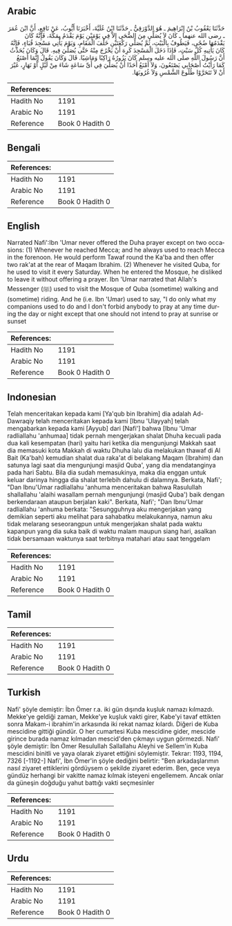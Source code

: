 ## Arabic


<div dir="rtl" lang="ar" style={{fontSize:'larger',backgroundColor:'#f8f9fa',padding:20}}>
حَدَّثَنَا يَعْقُوبُ بْنُ إِبْرَاهِيمَ ـ هُوَ الدَّوْرَقِيُّ ـ حَدَّثَنَا ابْنُ عُلَيَّةَ، أَخْبَرَنَا أَيُّوبُ، عَنْ نَافِعٍ، أَنَّ ابْنَ عُمَرَ ـ رضى الله عنهما ـ كَانَ لاَ يُصَلِّي مِنَ الضُّحَى إِلاَّ فِي يَوْمَيْنِ يَوْمَ يَقْدَمُ بِمَكَّةَ، فَإِنَّهُ كَانَ يَقْدَمُهَا ضُحًى، فَيَطُوفُ بِالْبَيْتِ، ثُمَّ يُصَلِّي رَكْعَتَيْنِ خَلْفَ الْمَقَامِ، وَيَوْمَ يَأْتِي مَسْجِدَ قُبَاءٍ، فَإِنَّهُ كَانَ يَأْتِيهِ كُلَّ سَبْتٍ، فَإِذَا دَخَلَ الْمَسْجِدَ كَرِهَ أَنْ يَخْرُجَ مِنْهُ حَتَّى يُصَلِّيَ فِيهِ‏.‏ قَالَ وَكَانَ يُحَدِّثُ أَنَّ رَسُولَ اللَّهِ صلى الله عليه وسلم كَانَ يَزُورُهُ رَاكِبًا وَمَاشِيًا‏.‏ قَالَ وَكَانَ يَقُولُ إِنَّمَا أَصْنَعُ كَمَا رَأَيْتُ أَصْحَابِي يَصْنَعُونَ، وَلاَ أَمْنَعُ أَحَدًا أَنْ يُصَلِّيَ فِي أَىِّ سَاعَةٍ شَاءَ مِنْ لَيْلٍ أَوْ نَهَارٍ، غَيْرَ أَنْ لاَ تَتَحَرَّوْا طُلُوعَ الشَّمْسِ وَلاَ غُرُوبَهَا‏.‏
</div>
<div style={{backgroundColor:'#f8f9fa',padding:20, marginBottom: 10}}><table> <thead> <tr> <th>References:</th> <th></th> </tr> </thead> <tbody><tr><td>Hadith No</td><td>1191</td></tr><tr><td>Arabic No</td><td>1191</td></tr><tr><td>Reference</td><td>Book 0 Hadith 0</td></tr></tbody></table></div>

## Bengali


<div dir="ltr" lang="bn" style={{fontSize:'larger',backgroundColor:'#f8f9fa',padding:20}}>

</div>
<div style={{backgroundColor:'#f8f9fa',padding:20, marginBottom: 10}}><table> <thead> <tr> <th>References:</th> <th></th> </tr> </thead> <tbody><tr><td>Hadith No</td><td>1191</td></tr><tr><td>Arabic No</td><td>1191</td></tr><tr><td>Reference</td><td>Book 0 Hadith 0</td></tr></tbody></table></div>

## English


<div dir="ltr" lang="en" style={{fontSize:'larger',backgroundColor:'#f8f9fa',padding:20}}>
Narrated Nafi':Ibn 'Umar never offered the Duha prayer except on two occasions: (1) Whenever he reached Mecca; and he always used to reach Mecca in the forenoon. He would perform Tawaf round the Ka'ba and then offer two rak'at at the rear of Maqam Ibrahim. (2) Whenever he visited Quba, for he used to visit it every Saturday. When he entered the Mosque, he disliked to leave it without offering a prayer. Ibn 'Umar narrated that Allah's Messenger (ﷺ) used to visit the Mosque of Quba (sometime) walking and (sometime) riding. And he (i.e. Ibn 'Umar) used to say, "I do only what my companions used to do and I don't forbid anybody to pray at any time during the day or night except that one should not intend to pray at sunrise or sunset
</div>
<div style={{backgroundColor:'#f8f9fa',padding:20, marginBottom: 10}}><table> <thead> <tr> <th>References:</th> <th></th> </tr> </thead> <tbody><tr><td>Hadith No</td><td>1191</td></tr><tr><td>Arabic No</td><td>1191</td></tr><tr><td>Reference</td><td>Book 0 Hadith 0</td></tr></tbody></table></div>

## Indonesian


<div dir="ltr" lang="id" style={{fontSize:'larger',backgroundColor:'#f8f9fa',padding:20}}>
Telah menceritakan kepada kami [Ya'qub bin Ibrahim] dia adalah Ad-Dawraqiy telah menceritakan kepada kami [Ibnu 'Ulayyah] telah mengabarkan kepada kami [Ayyub] dari [Nafi'] bahwa [Ibnu 'Umar radliallahu 'anhumaa] tidak pernah mengerjakan shalat Dhuha kecuali pada dua kali kesempatan (hari) yaitu hari ketika dia mengunjungi Makkah saat dia memasuki kota Makkah di waktu Dhuha lalu dia melakukan thawaf di Al Bait (Ka'bah) kemudian shalat dua raka'at di belakang Maqam (Ibrahim) dan satunya lagi saat dia mengunjungi masjid Quba', yang dia mendatanginya pada hari Sabtu. Bila dia sudah memasukinya, maka dia enggan untuk keluar darinya hingga dia shalat terlebih dahulu di dalamnya. Berkata, Nafi'; "Dan Ibnu'Umar radliallahu 'anhuma menceritakan bahwa Rasulullah shallallahu 'alaihi wasallam pernah mengunjungi (masjid Quba') baik dengan berkendaraan ataupun berjalan kaki". Berkata, Nafi'; "Dan Ibnu'Umar radliallahu 'anhuma berkata: "Sesungguhnya aku mengerjakan yang demikian seperti aku melihat para sahabatku melakukannya, namun aku tidak melarang seseorangpun untuk mengerjakan shalat pada waktu kapanpun yang dia suka baik di waktu malam maupun siang hari, asalkan tidak bersamaan waktunya saat terbitnya matahari atau saat tenggelam
</div>
<div style={{backgroundColor:'#f8f9fa',padding:20, marginBottom: 10}}><table> <thead> <tr> <th>References:</th> <th></th> </tr> </thead> <tbody><tr><td>Hadith No</td><td>1191</td></tr><tr><td>Arabic No</td><td>1191</td></tr><tr><td>Reference</td><td>Book 0 Hadith 0</td></tr></tbody></table></div>

## Tamil


<div dir="ltr" lang="ta" style={{fontSize:'larger',backgroundColor:'#f8f9fa',padding:20}}>

</div>
<div style={{backgroundColor:'#f8f9fa',padding:20, marginBottom: 10}}><table> <thead> <tr> <th>References:</th> <th></th> </tr> </thead> <tbody><tr><td>Hadith No</td><td>1191</td></tr><tr><td>Arabic No</td><td>1191</td></tr><tr><td>Reference</td><td>Book 0 Hadith 0</td></tr></tbody></table></div>

## Turkish


<div dir="ltr" lang="tr" style={{fontSize:'larger',backgroundColor:'#f8f9fa',padding:20}}>
Nafi' şöyle demiştir: İbn Ömer r.a. iki gün dışında kuşluk namazı kılmazdı. Mekke'ye geldiği zaman, Mekke'ye kuşluk vakti girer, Kabe'yi tavaf ettikten sonra Makam-i ibrahim'in arkasında iki rekat namaz kılardı. Diğeri de Kuba mescidine gittiği gündür. O her cumartesi Kuba mescidine gider, mescide girince burada namaz kılmadan mescid'den çıkmayı uygun görmezdi. Nafi' şöyle demiştir: İbn Ömer Resulullah Sallallahu Aleyhi ve Sellem'in Kuba mescidini binitli ve yaya olarak ziyaret ettiğini söylemiştir. Tekrar: 1193, 1194, 7326 [-1192-] Nafi', İbn Ömer'in şöyle dediğini belirtir: "Ben arkadaşlarımın nasıl ziyaret ettiklerini gördüysem o şekilde ziyaret ederim. Ben, gece veya gündüz herhangi bir vakitte namaz kılmak isteyeni engellemem. Ancak onlar da güneşin doğduğu yahut battığı vakti seçmesinler
</div>
<div style={{backgroundColor:'#f8f9fa',padding:20, marginBottom: 10}}><table> <thead> <tr> <th>References:</th> <th></th> </tr> </thead> <tbody><tr><td>Hadith No</td><td>1191</td></tr><tr><td>Arabic No</td><td>1191</td></tr><tr><td>Reference</td><td>Book 0 Hadith 0</td></tr></tbody></table></div>

## Urdu


<div dir="rtl" lang="ur" style={{fontSize:'larger',backgroundColor:'#f8f9fa',padding:20}}>

</div>
<div style={{backgroundColor:'#f8f9fa',padding:20, marginBottom: 10}}><table> <thead> <tr> <th>References:</th> <th></th> </tr> </thead> <tbody><tr><td>Hadith No</td><td>1191</td></tr><tr><td>Arabic No</td><td>1191</td></tr><tr><td>Reference</td><td>Book 0 Hadith 0</td></tr></tbody></table></div>